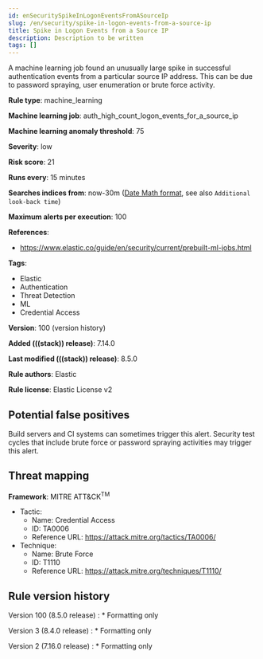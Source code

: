 ```yaml
---
id: enSecuritySpikeInLogonEventsFromASourceIp
slug: /en/security/spike-in-logon-events-from-a-source-ip
title: Spike in Logon Events from a Source IP
description: Description to be written
tags: []
---
```


<div id="spike-in-logon-events-from-a-source-ip"></div>

A machine learning job found an unusually large spike in successful authentication events from a particular source IP address. This can be due to password spraying, user enumeration or brute force activity.

**Rule type**: machine_learning

**Machine learning job**: auth_high_count_logon_events_for_a_source_ip

**Machine learning anomaly threshold**: 75

**Severity**: low

**Risk score**: 21

**Runs every**: 15 minutes

**Searches indices from**: now-30m ([Date Math format](((ref))/common-options.html#date-math), see also <DocLink id="enSecurityRulesUiCreate" section="set-the-rules-schedule">`Additional look-back time`</DocLink>)

**Maximum alerts per execution**: 100

**References**:

* https://www.elastic.co/guide/en/security/current/prebuilt-ml-jobs.html

**Tags**:

* Elastic
* Authentication
* Threat Detection
* ML
* Credential Access

**Version**: 100 (<DocLink id="enSecuritySpikeInLogonEventsFromASourceIp" section="rule-version-history">version history</DocLink>)

**Added (((stack)) release)**: 7.14.0

**Last modified (((stack)) release)**: 8.5.0

**Rule authors**: Elastic

**Rule license**: Elastic License v2

## Potential false positives

Build servers and CI systems can sometimes trigger this alert. Security test cycles that include brute force or password spraying activities may trigger this alert.
## Threat mapping

**Framework**: MITRE ATT&CK<sup>TM</sup>

* Tactic:
    * Name: Credential Access
    * ID: TA0006
    * Reference URL: https://attack.mitre.org/tactics/TA0006/
* Technique:
    * Name: Brute Force
    * ID: T1110
    * Reference URL: https://attack.mitre.org/techniques/T1110/

<div id="spike-in-logon-events-from-a-source-ip-history"></div>

## Rule version history

Version 100 (8.5.0 release) 
    : * Formatting only

Version 3 (8.4.0 release) 
    : * Formatting only

Version 2 (7.16.0 release) 
    : * Formatting only

